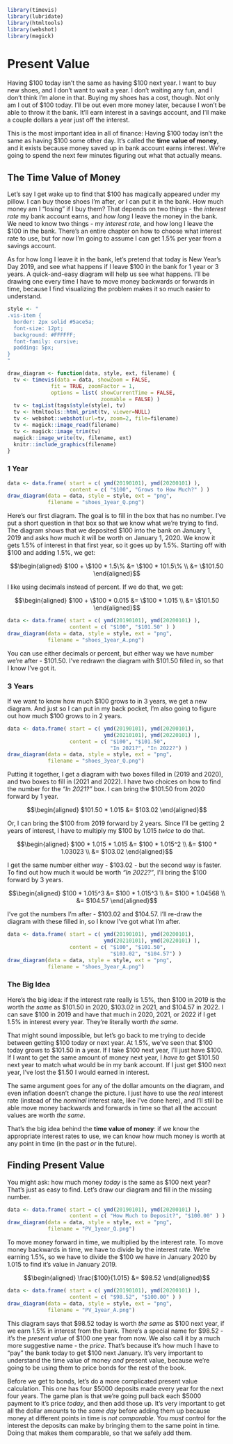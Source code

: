 ```r
library(timevis)
library(lubridate)
library(htmltools)
library(webshot)
library(magick)
```

# Present Value {#Present-Value}

Having \$100 today isn't the same as having \$100 next year. I want to buy new shoes, and I don't want to wait a year. I don't waiting any fun, and I don't think I'm alone in that. Buying my shoes has a cost, though. Not only am I out of \$100 today. I'll be out even more money later, because I won't be able to throw it the bank. It'll earn interest in a savings account, and I'll make a couple dollars a year just off the interest. 

This is the most important idea in all of finance: Having \$100 today isn't the same as having \$100 some other day. It's called the **time value of money**, and it exists because money saved up in bank account earns interest. We're going to spend the next few minutes figuring out what that actually means. 

## The Time Value of Money

Let's say I get wake up to find that \$100 has magically appeared under my pillow. I can buy those shoes I'm after, or I can put it in the bank. How much money am I "losing" if I buy them? That depends on two things - the *interest rate* my bank account earns, and *how long* I leave the money in the bank. We need to know two things - my *interest rate*, and how long I leave the \$100 in the bank. There's an entire chapter on how to choose what interest rate to use, but for now I'm going to assume I can get 1.5% per year from a savings account. 

As for how long I leave it in the bank, let's pretend that today is New Year's Day 2019, and see what happens if I leave \$100 in the bank for 1 year or 3 years. A quick-and-easy diagram will help us see what happens. I'll be drawing one every time I have to move money backwards or forwards in time, because I find visualizing the problem makes it so much easier to understand.  

```r
style <- "
.vis-item {
  border: 2px solid #5ace5a;
  font-size: 12pt;
  background: #FFFFFF;
  font-family: cursive;
  padding: 5px;
}
"

draw_diagram <- function(data, style, ext, filename) {
  tv <- timevis(data = data, showZoom = FALSE, 
              fit = TRUE, zoomFactor = 1,
              options = list( showCurrentTime = FALSE,
                              zoomable = FALSE) )
  tv <- tagList(tags$style(style), tv)
  tv <- htmltools::html_print(tv, viewer=NULL)
  tv <- webshot::webshot(url=tv, zoom=2, file=filename)
  tv <- magick::image_read(filename)
  tv <- magick::image_trim(tv)
  magick::image_write(tv, filename, ext)
  knitr::include_graphics(filename)
}
```

### 1 Year

<!-- https://github.com/daattali/timevis/issues/45 -->
```r
data <- data.frame( start = c( ymd(20190101), ymd(20200101) ),
                    content = c( "$100", "Grows to How Much?" ) )
draw_diagram(data = data, style = style, ext = "png",
             filename = "shoes_1year_Q.png")
```

Here's our first diagram. The goal is to fill in the box that has no number. I've put a short question in that box so that we know what we're trying to find. The diagram shows that we deposited \$100 into the bank on January 1, 2019 and asks how much it will be worth on January 1, 2020. We know it gets 1.5% of interest in that first year, so it goes up by 1.5%. Starting off with \$100 and adding 1.5%, we get:

$$\begin{aligned}
  $100 + \$100 * 1.5\% &= \$100 * 101.5\% \\
                       &= \$101.50
\end{aligned}$$

I like using decimals instead of percent. If we do that, we get: 

$$\begin{aligned}
  $100 + \$100 * 0.015 &= \$100 * 1.015 \\
                       &= \$101.50
\end{aligned}$$

```r
data <- data.frame( start = c( ymd(20190101), ymd(20200101) ),
                    content = c( "$100", "$101.50" ) )
draw_diagram(data = data, style = style, ext = "png",
             filename = "shoes_1year_A.png")
```

You can use either decimals or percent, but either way we have number we're after - \$101.50. I've redrawn the diagram with \$101.50 filled in, so that I know I've got it. 

### 3 Years

If we want to know how much \$100 grows to in 3 years, we get a new diagram. And just so I can put in my back pocket, I'm also going to figure out how much \$100 grows to in 2 years. 

```r
data <- data.frame( start = c( ymd(20190101), ymd(20200101),
                               ymd(20210101), ymd(20220101) ),
                    content = c( "$100", "$101.50",
                                 "In 2021?", "In 2022?") )
draw_diagram(data = data, style = style, ext = "png",
             filename = "shoes_3year_Q.png")
```

Putting it together, I get a diagram with two boxes filled in (2019 and 2020), and two boxes to fill in (2021 and 2022). I have two choices on how to find the number for the *"In 2021?"* box. I can bring the \$101.50 from 2020 forward by 1 year. 

$$\begin{aligned}
  $101.50 * 1.015 &= $103.02
\end{aligned}$$

Or, I can bring the \$100 from 2019 forward by 2 years. Since I'll be getting 2 years of interest, I have to multiply my \$100 by 1.015 *twice* to do that. 

$$\begin{aligned}
  $100 * 1.015 * 1.015 &= $100 * 1.015^2 \\
                       &= $100 * 1.03023 \\
                       &= $103.02
\end{aligned}$$

I get the same number either way - \$103.02 - but the second way is faster. To find out how much it would be worth *"In 2022?"*, I'll bring the \$100 forward by 3 years. 

$$\begin{aligned}
  $100 * 1.015^3 &= $100 * 1.015^3 \\
                 &= $100 * 1.04568 \\
                 &= $104.57
\end{aligned}$$

I've got the numbers I'm after - \$103.02 and \$104.57. I'll re-draw the diagram with these filled in, so I know I've got what I'm after. 

```r
data <- data.frame( start = c( ymd(20190101), ymd(20200101),
                               ymd(20210101), ymd(20220101) ),
                    content = c( "$100", "$101.50",
                                 "$103.02", "$104.57") )
draw_diagram(data = data, style = style, ext = "png",
             filename = "shoes_3year_A.png")
```

### The Big Idea 

Here's the big idea: if the interest rate really is 1.5%, then \$100 in 2019 is the worth *the same* as \$101.50 in 2020, \$103.02 in 2021, and \$104.57 in 2022. I can save \$100 in 2019 and have that much in 2020, 2021, or 2022 if I get 1.5% in interest every year. They're literally worth *the same*. 

That might sound impossible, but let's go back to me trying to decide between getting \$100 today or next year. At 1.5%, we've seen that \$100 today grows to \$101.50 in a year. If I take \$100 next year, I'll just have \$100. If I want to get the same amount of money next year, I *have to* get \$101.50 next year to match what would be in my bank account. If I just get \$100 next year, I've lost the \$1.50 I would earned in interest. 

The same argument goes for any of the dollar amounts on the diagram, and even inflation doesn't change the picture. I just have to use the *real* interest rate (instead of the *nominal* interest rate, like I've done here), and I'll still be able move money backwards and forwards in time so that all the account values are worth *the same*. 

That's the big idea behind the **time value of money**: if we know the appropriate interest rates to use, we can know how much money is worth at any point in time (in the past *or* in the future).


## Finding Present Value 

You might ask: how much money *today* is the same as \$100 next year? That's just as easy to find. Let's draw our diagram and fill in the missing number. 

```r
data <- data.frame( start = c( ymd(20190101), ymd(20200101) ),
                    content = c( "How Much to Deposit?", "$100.00" ) )
draw_diagram(data = data, style = style, ext = "png",
             filename = "PV_1year_Q.png")
```

To move money forward in time, we multiplied by the interest rate. To move money backwards in time, we have to divide by the interest rate. We're earning 1.5%, so we have to divide the \$100 we have in January 2020 by 1.015 to find it's value in January 2019. 

$$\begin{aligned}
  \frac{$100}{1.015} &= $98.52
\end{aligned}$$

```r
data <- data.frame( start = c( ymd(20190101), ymd(20200101) ),
                    content = c( "$98.52", "$100.00" ) )
draw_diagram(data = data, style = style, ext = "png",
             filename = "PV_1year_A.png")
```

This diagram says that \$98.52 today is worth *the same* as \$100 next year, if we earn 1.5% in interest from the bank. There's a special name for \$98.52 - it's the *present value* of \$100 one year from now. We also call it by a much more suggestive name - the *price*. That's because it's how much I have to "pay" the bank today to get \$100 next January. It's very important to understand the time value of money *and* present value, because we're going to be using them to price bonds for the rest of the book. 

Before we get to bonds, let's do a more complicated present value calculation. This one has four \$5000 deposits made every year for the next four years. The game plan is that we're going pull back each \$5000 payment to it's price *today*, and then add those up. It's very important to get all the dollar amounts to the *same day* before adding them up because money at different points in time is *not comparable*. You *must* control for the interest the deposits can make by bringing them to the same point in time. Doing that makes them comparable, so that we safely add them. 

<!-- https://github.com/daattali/timevis/issues/45 -->
<!--
```r
# Create data to plot
data <- data.frame( start = c( ymd(20190201), ymd(20200201), 
                               ymd(20210201), ymd(20220201),
                               ymd(20230201) ),
                    content = c( "$5000", "$5000", "$5000", "$5000", "$5000" ) )
draw_diagram(data = data, style = style, ext = "png",
             filename = "multiple-deposits.png")
```
-->